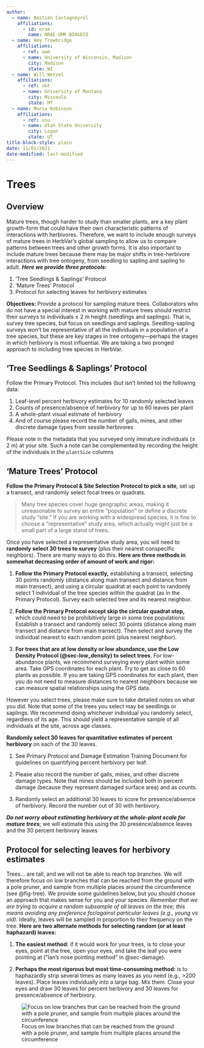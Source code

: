 ```yaml
---
author:
  - name: Bastien Castagneyrol
    affiliations:
      - id: nrae
        name: NRAE-UMR BIOGECO
  - name: Amy Trowbridge
    affiliations:
      - ref: uwm
      - name: University of Wisconsin, Madison
        city: Madison
        state: WI
  - name: Will Wetzel
    affiliations:
      - ref: umt
      - name: University of Montana
        city: Missoula
        state: MT
  - name: Moria Robinson
    affiliations:
      - ref: usu
      - name: Utah State University
        city: Logan
        state: UT
title-block-style: plain
date: 11/01/2021
date-modified: last-modified
---
```


# Trees {#sec-tree}

## Overview

Mature trees, though harder to study than smaller plants, are a key plant growth-form that could have their own characteristic patterns of interactions with herbivores. Therefore, we want to include enough surveys of mature trees in HerbVar’s global sampling to allow us to compare patterns between trees and other growth forms. It is also important to include mature trees because there may be major shifts in tree-herbivore interactions with tree ontogeny, from seedling to sapling and sapling to adult. **_Here we provide three protocols:_** 

1. 'Tree Seedlings & Saplings' Protocol 
2. 'Mature Trees' Protocol
3. Protocol for selecting leaves for herbivory estimates

**Objectives: **Provide a protocol for sampling mature trees. Collaborators who do not have a special interest in working with mature trees should restrict their surveys to individuals ≤ 2 m height (seedlings and saplings). That is, survey tree species, but focus on seedlings and saplings. Seedling-sapling surveys won’t be representative of all the individuals in a population of a tree species, but these are key stages in tree ontogeny—perhaps the stages in which herbivory is most influential. We are taking a two pronged approach to including tree species in HerbVar. 

## 'Tree Seedlings & Saplings' Protocol

Follow the Primary Protocol. This includes (but isn’t limited to) the following data:

1. Leaf-level percent herbivory estimates for 10 randomly selected leaves 
2. Counts of presence/absence of herbivory for up to 60 leaves per plant
3. A whole-plant visual estimate of herbivory
4. And of course please record the number of galls, mines, and other discrete damage types from sessile herbivores
    
Please note in the metadata that you surveyed only immature individuals (≤ 2 m) at your site. Such a note can be complemented by recording the height of the individuals in the `plantSize` columns

## 'Mature Trees' Protocol

**Follow the Primary Protocol & Site Selection Protocol to pick a site**, set up a transect, and randomly select focal trees or quadrats. 

> Many tree species cover huge geographic areas, making it unreasonable to survey an entire “population” or define a discrete study “site.” If you are working with a widespread species, it is fine to choose a “representative” study area, which actually might just be a small part of a large stand of trees.

Once you have selected a representative study area, you will need to **randomly select 30 trees to survey** (plus their nearest conspecific neighbors). There are many ways to do this. **Here are three methods in somewhat decreasing order of amount of work and rigor:**

1. **Follow the Primary Protocol exactly,** establishing a transect, selecting 30 points randomly (distance along main transect and distance from main transect), and using a circular quadrat at each point to randomly select 1 individual of the tree species within the quadrat (as in the Primary Protocol). Survey each selected tree and its nearest neighbor.

2. **Follow the Primary Protocol except skip the circular quadrat step,** which could need to be prohibitively large in some tree populations: Establish a transect and randomly select 30 points (distance along main transect and distance from main transect). Then select and survey the individual nearest to each random point (plus nearest neighbor).

3. **For trees that are at low density or low abundance, use the Low Density Protocol (@sec-low_density) to select trees**. For low-abundance plants, we recommend surveying every plant within some area. Take GPS coordinates for each plant. Try to get as close to 60 plants as possible. If you are taking GPS coordinates for each plant, then you do not need to measure distances to nearest neighbors because we can measure spatial relationships using the GPS data.

However you select trees, please make sure to take detailed notes on what you did. Note that some of the trees you select may be seedlings or saplings. We recommend doing whichever individual you randomly select, regardless of its age. This should yield a representative sample of all individuals at the site, across age classes. 

**Randomly select 30 leaves for quantitative estimates of percent herbivory** on each of the 30 leaves. 

1. See Primary Protocol and Damage Estimation Training Document for guidelines on quantifying percent herbivory per leaf.

2. Please also record the number of galls, mines, and other discrete damage types. Note that mines should be included both in percent damage (because they represent damaged surface area) and as counts.

3. Randomly select an additional 30 leaves to score for presence/absence of herbivory. Record the number out of 30 with herbivory.

**_Do not worry about estimating herbivory at the whole-plant scale for mature trees_**; we will estimate this using the 30 presence/absence leaves and the 30 percent herbivory leaves

## Protocol for selecting leaves for herbivory estimates

Trees… are tall, and we will not be able to reach top branches. We will therefore focus on low branches that can be reached from the ground with a pole pruner, and sample from multiple places around the circumference (see @fig-tree). We provide some guidelines below, but you should choose an approach that makes sense for you and your species. _Remember that we are trying to acquire a random subsample of all leaves on the tree; this means avoiding any preference for/against particular leaves (e.g., young vs old)_. Ideally, leaves will be sampled in proportion to their frequency on the tree. **Here are two alternate methods for selecting random (or at least haphazard) leaves:**

1. **The easiest method:** if it would work for your trees, is to close your eyes, point at the tree, open your eyes, and take the leaf you were pointing at (“Ian’s nose pointing method” in @sec-damage).

2. **Perhaps the most rigorous but most time-consuming method: ** is to haphazardly strip several times as many leaves as you need (e.g., >200 leaves). Place leaves individually into a large bag. Mix them. Close your eyes and draw 30 leaves for percent herbivory and 30 leaves for presence/absence of herbivory.


![Focus on low branches that can be reached from the ground with a pole pruner, and sample from multiple places around the circumference](images/img17.png){#fig-tree fig-scap="Schematic of sampling from trees."}